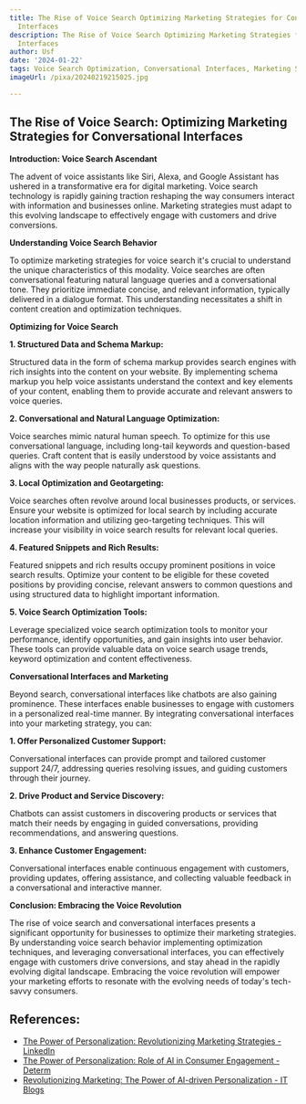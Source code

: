 ```yaml
---
title: The Rise of Voice Search Optimizing Marketing Strategies for Conversational
  Interfaces
description: The Rise of Voice Search Optimizing Marketing Strategies for Conversational
  Interfaces
author: Usf
date: '2024-01-22'
tags: Voice Search Optimization, Conversational Interfaces, Marketing Strategies
imageUrl: /pixa/20240219215025.jpg

---
```

## The Rise of Voice Search: Optimizing  Marketing Strategies for Conversational Interfaces

**Introduction: Voice  Search Ascendant**

The advent  of voice assistants like Siri,  Alexa, and  Google Assistant has ushered in a transformative era for digital marketing. Voice search technology is rapidly gaining traction reshaping the way consumers interact with information  and businesses online. Marketing strategies must adapt to this  evolving landscape to effectively engage with customers and drive conversions.

**Understanding Voice Search Behavior**

To optimize marketing strategies for voice search it's crucial to understand the unique characteristics of this modality. Voice searches are often conversational featuring natural language queries  and a conversational tone. They prioritize immediate concise, and relevant information,  typically  delivered in a dialogue format.  This understanding necessitates a shift in content creation and optimization techniques.

**Optimizing for Voice Search**

**1. Structured  Data and Schema Markup:**

Structured data in the form of schema markup provides search engines with rich insights into the content  on your website. By implementing schema  markup you help voice assistants understand the context and key elements of your content, enabling them to provide accurate and relevant  answers to voice queries.

**2. Conversational and Natural Language Optimization:**

Voice searches mimic natural human speech. To optimize for this use conversational language, including long-tail  keywords and question-based queries. Craft content that is easily  understood by voice assistants and aligns with  the  way people naturally  ask questions.

**3. Local Optimization and  Geotargeting:**

Voice searches often revolve around local businesses products, or services. Ensure your website is optimized for local search by  including accurate  location information and utilizing geo-targeting techniques. This will increase your visibility in voice search results for relevant local queries.

**4. Featured Snippets and Rich Results:**

Featured snippets and rich results  occupy prominent positions in voice search results. Optimize your content to be eligible for these coveted positions  by providing concise, relevant answers to common questions and  using structured data to highlight important information.

**5. Voice  Search Optimization Tools:**

Leverage specialized voice search optimization tools to monitor your performance, identify opportunities, and gain insights into user behavior. These tools can  provide valuable data on voice search usage trends, keyword optimization and content effectiveness.

**Conversational Interfaces and  Marketing**

Beyond search, conversational interfaces like chatbots are also gaining  prominence. These interfaces enable businesses to engage with customers in a personalized real-time manner. By integrating conversational interfaces into your marketing strategy, you can:

**1. Offer Personalized  Customer Support:**

Conversational interfaces can provide prompt and  tailored customer  support 24/7, addressing  queries resolving issues, and guiding customers through their  journey.

**2. Drive  Product and Service Discovery:**

Chatbots  can assist customers in  discovering  products or services  that match their needs by engaging in guided conversations, providing recommendations, and answering questions.

**3.  Enhance Customer Engagement:**

Conversational interfaces enable continuous engagement with customers, providing updates, offering assistance,  and collecting  valuable feedback  in a conversational and  interactive manner.

**Conclusion: Embracing the Voice Revolution**

The  rise  of voice search and conversational interfaces presents  a significant opportunity for businesses to optimize their marketing strategies. By understanding voice search behavior implementing optimization techniques,  and leveraging conversational interfaces, you can effectively engage with customers drive conversions, and stay ahead in the rapidly evolving digital landscape.  Embracing  the voice revolution will empower your marketing efforts to resonate with the evolving needs of today's tech-savvy consumers.

## References:
- [The Power of Personalization: Revolutionizing Marketing Strategies - LinkedIn](https://www.linkedin.com/pulse/power-personalization-revolutionizing-marketing-bo-lund-pedersen)
- [The Power of Personalization: Role of AI in Consumer Engagement - Determ](https://www.determ.com/blog/the-power-of-personalization-role-of-ai-in-consumer-engagement/)
- [Revolutionizing Marketing: The Power of AI-driven Personalization - IT Blogs](https://blogs.infosys.com/digital-experience/emerging-technologies/revolutionizing-marketing-the-power-of-ai-driven-personalization.html)
